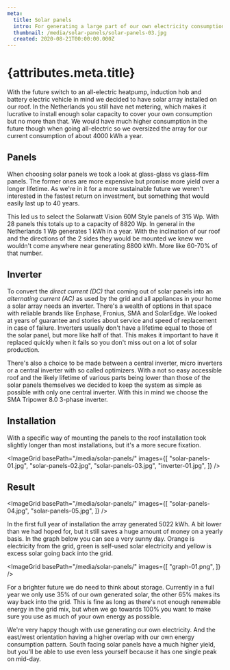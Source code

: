```yaml
---
meta:
  title: Solar panels
  intro: For generating a large part of our own electricity consumption we've installed roof-mounted solar panels.
  thumbnail: /media/solar-panels/solar-panels-03.jpg
  created: 2020-08-21T00:00:00.000Z
---
```



# {attributes.meta.title}

With the future switch to an all-electric heatpump, induction hob and battery electric vehicle in mind we decided to have solar array installed on our roof. In the Netherlands you still have net metering, which makes it lucrative to install enough solar capacity to cover your own consumption but no more than that. We would have much higher consumption in the future though when going all-electric so we oversized the array for our current consumption of about 4000 kWh a year.

## Panels

When choosing solar panels we took a look at glass-glass vs glass-film panels. The former ones are more expensive but promise more yield over a longer lifetime. As we're in it for a more sustainable future we weren't interested in the fastest return on investment, but something that would easily last up to 40 years.

This led us to select the Solarwatt Vision 60M Style panels of 315 Wp. With 28 panels this totals up to a capacity of 8820 Wp. In general in the Netherlands 1 Wp generates 1 kWh in a year. With the inclination of our roof and the directions of the 2 sides they would be mounted we knew we wouldn't come anywhere near generating 8800 kWh. More like 60-70% of that number.

## Inverter

To convert the _direct current (DC)_ that coming out of solar panels into an _alternating current (AC)_ as used by the grid and all appliances in your home a solar array needs an inverter. There's a wealth of options in that space with reliable brands like Enphase, Fronius, SMA and SolarEdge. We looked at years of guarantee and stories about service and speed of replacement in case of failure. Inverters usually don't have a lifetime equal to those of the solar panel, but more like half of that. This makes it important to have it replaced quickly when it fails so you don't miss out on a lot of solar production.

There's also a choice to be made between a central inverter, micro inverters or a central inverter with so called optimizers. With a not so easy accessible roof and the likely lifetime of various parts being lower than those of the solar panels themselves we decided to keep the system as simple as possible with only one central inverter. With this in mind we choose the SMA Tripower 8.0 3-phase inverter.

## Installation

With a specific way of mounting the panels to the roof installation took slightly longer than most installations, but it's a more secure fixation.

<ImageGrid basePath="/media/solar-panels/" images={[
  "solar-panels-01.jpg",
  "solar-panels-02.jpg",
  "solar-panels-03.jpg",
  "inverter-01.jpg",
]} />

## Result

<ImageGrid basePath="/media/solar-panels/" images={[
  "solar-panels-04.jpg",
  "solar-panels-05.jpg",
]} />

In the first full year of installation the array generated 5022 kWh. A bit lower than we had hoped for, but it still saves a huge amount of money on a yearly basis. In the graph below you can see a very sunny day. Orange is electricity from the grid, green is self-used solar electricity and yellow is excess solar going back into the grid.

<ImageGrid basePath="/media/solar-panels/" images={[
  "graph-01.png",
]} />

For a brighter future we do need to think about storage. Currently in a full year we only use 35% of our own generated solar, the other 65% makes its way back into the grid. This is fine as long as there's not enough renewable energy in the grid mix, but when we go towards 100% you want to make sure you use as much of your own energy as possible.

We're very happy though with use generating our own electricity. And the east/west orientation having a higher overlap with our own energy consumption pattern. South facing solar panels have a much higher yield, but you'll be able to use even less yourself because it has one single peak on mid-day.
